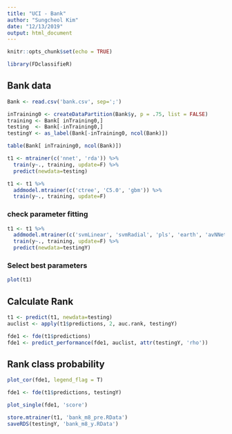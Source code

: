```yaml
---
title: "UCI - Bank"
author: "Sungcheol Kim"
date: "12/13/2019"
output: html_document
---
```


```r
knitr::opts_chunk$set(echo = TRUE)

library(FDclassifieR)
```

## Bank data
```r
Bank <- read.csv('bank.csv', sep=';')

inTraining0 <- createDataPartition(Bank$y, p = .75, list = FALSE)
training <- Bank[ inTraining0,]
testing  <- Bank[-inTraining0,]
testingY <- as_label(Bank[-inTraining0, ncol(Bank)])
```

```r
table(Bank[ inTraining0, ncol(Bank)])
```

```r
t1 <- mtrainer(c('nnet', 'rda')) %>%
  train(y~., training, update=F) %>%
  predict(newdata=testing)
```

```r
t1 <- t1 %>%
  addmodel.mtrainer(c('ctree', 'C5.0', 'gbm')) %>%
  train(y~., training, update=F)
```

### check parameter fitting

```r
t1 <- t1 %>%
  addmodel.mtrainer(c('svmLinear', 'svmRadial', 'pls', 'earth', 'avNNet')) %>%
  train(y~., training, update=F) %>%
  predict(newdata=testingY)
```

### Select best parameters

```r
plot(t1)
```

## Calculate Rank

```r
t1 <- predict(t1, newdata=testing)
auclist <- apply(t1$predictions, 2, auc.rank, testingY)

fde1 <- fde(t1$predictions)
fde1 <- predict_performance(fde1, auclist, attr(testingY, 'rho'))
```

## Rank class probability

```r
plot_cor(fde1, legend_flag = T)
```

```r
fde1 <- fde(t1$predictions, testingY)
```

```r
plot_single(fde1, 'score')
```

```r
store.mtrainer(t1, 'bank_m8_pre.RData')
saveRDS(testingY, 'bank_m8_y.RData')
```
